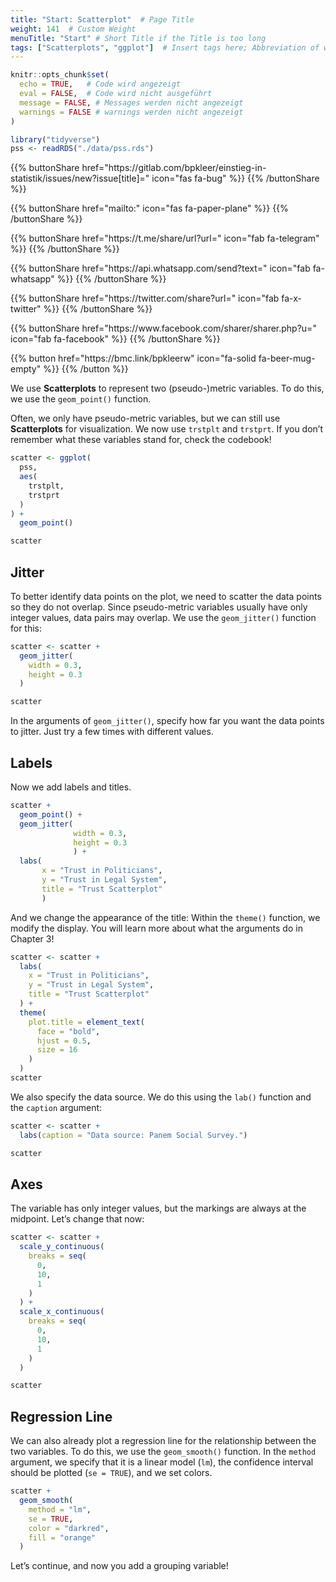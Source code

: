 ```yaml
---
title: "Start: Scatterplot"  # Page Title
weight: 141  # Custom Weight
menuTitle: "Start" # Short Title if the Title is too long
tags: ["Scatterplots", "ggplot"]  # Insert tags here; Abbreviation of what happens on the page
---
```

```r
knitr::opts_chunk$set(
  echo = TRUE,   # Code wird angezeigt
  eval = FALSE,  # Code wird nicht ausgeführt
  message = FALSE, # Messages werden nicht angezeigt
  warnings = FALSE # warnings werden nicht angezeigt
)

library("tidyverse")
pss <- readRDS("./data/pss.rds")
```

{{% buttonShare href=\"https\:\/\/gitlab.com\/bpkleer\/einstieg-in-statistik\/issues\/new?issue[title]=\" icon=\"fas fa-bug\" %}} {{% /buttonShare %}} 

{{% buttonShare href=\"mailto\:\" icon=\"fas fa-paper-plane\" %}} {{% /buttonShare %}}

{{% buttonShare href=\"https\:\/\/t.me\/share\/url?url=\" icon=\"fab fa-telegram\" %}} {{% /buttonShare %}}

{{% buttonShare href=\"https\:\/\/api.whatsapp.com\/send?text=\" icon=\"fab fa-whatsapp\" %}} {{% /buttonShare %}}

{{% buttonShare href=\"https\:\/\/twitter.com\/share?url=\" icon=\"fab fa-x-twitter\" %}} {{% /buttonShare %}}

{{% buttonShare href=\"https\:\/\/www.facebook.com\/sharer\/sharer.php?u=\" icon=\"fab fa-facebook\" %}} {{% /buttonShare %}}

{{% button href=\"https\:\/\/bmc.link\/bpkleerw\" icon=\"fa-solid fa-beer-mug-empty\" %}} {{% /button %}}

We use **Scatterplots** to represent two (pseudo-)metric variables. To do this, we use the `geom_point()` function.

Often, we only have pseudo-metric variables, but we can still use **Scatterplots** for visualization. We now use `trstplt` and `trstprt`. If you don't remember what these variables stand for, check the codebook!

```r
scatter <- ggplot(
  pss, 
  aes(
    trstplt, 
    trstprt
  )
) + 
  geom_point()

scatter
```

## Jitter
To better identify data points on the plot, we need to scatter the data points so they do not overlap. Since pseudo-metric variables usually have only integer values, data pairs may overlap. We use the `geom_jitter()` function for this:

```r
scatter <- scatter +
  geom_jitter(
    width = 0.3,
    height = 0.3
  )

scatter
```

In the arguments of `geom_jitter()`, specify how far you want the data points to jitter. Just try a few times with different values. 

## Labels
Now we add labels and titles.
```r
scatter +
  geom_point() +
  geom_jitter(
              width = 0.3, 
              height = 0.3
              ) +
  labs(
       x = "Trust in Politicians", 
       y = "Trust in Legal System", 
       title = "Trust Scatterplot"
       )
```

And we change the appearance of the title: Within the `theme()` function, we modify the display. You will learn more about what the arguments do in Chapter 3!

```r
scatter <- scatter +
  labs(
    x = "Trust in Politicians",
    y = "Trust in Legal System", 
    title = "Trust Scatterplot"
  ) +
  theme(
    plot.title = element_text(
      face = "bold", 
      hjust = 0.5, 
      size = 16
    )
  )
scatter
```

We also specify the data source. We do this using the `lab()` function and the `caption` argument:
```r
scatter <- scatter + 
  labs(caption = "Data source: Panem Social Survey.")

scatter
```

## Axes
The variable has only integer values, but the markings are always at the midpoint. Let's change that now:
```r
scatter <- scatter +
  scale_y_continuous(
    breaks = seq(
      0, 
      10, 
      1
    )
  ) + 
  scale_x_continuous(
    breaks = seq(
      0,
      10,
      1
    )
  )

scatter
```

## Regression Line
We can also already plot a regression line for the relationship between the two variables. To do this, we use the `geom_smooth()` function. In the `method` argument, we specify that it is a linear model (`lm`), the confidence interval should be plotted (`se = TRUE`), and we set colors.
```r
scatter + 
  geom_smooth(
    method = "lm", 
    se = TRUE, 
    color = "darkred",
    fill = "orange"
  )
```

Let's continue, and now you add a grouping variable!
